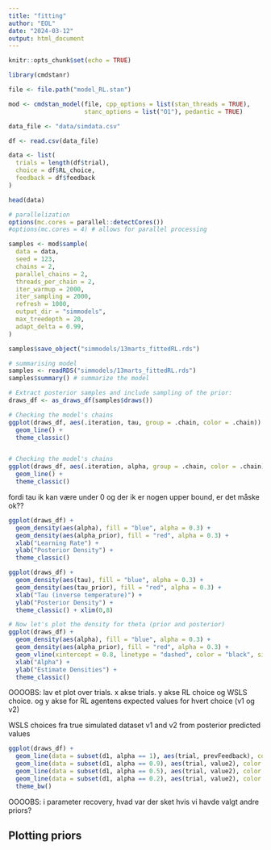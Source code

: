 ```yaml
---
title: "fitting"
author: "EOL"
date: "2024-03-12"
output: html_document
---
```


```r
knitr::opts_chunk$set(echo = TRUE)
```

```r
library(cmdstanr)
```

```r
file <- file.path("model_RL.stan")
```

```r
mod <- cmdstan_model(file, cpp_options = list(stan_threads = TRUE),
                     stanc_options = list("O1"), pedantic = TRUE)
```

```r
data_file <- "data/simdata.csv"
```

```r
df <- read.csv(data_file)
```

```r
data <- list(
  trials = length(df$trial), 
  choice = df$RL_choice, 
  feedback = df$feedback
)
```

```r
head(data)
```

```r
# parallelization
options(mc.cores = parallel::detectCores())
#options(mc.cores = 4) # allows for parallel processing

samples <- mod$sample(
  data = data,
  seed = 123,
  chains = 2,
  parallel_chains = 2,
  threads_per_chain = 2,
  iter_warmup = 2000,
  iter_sampling = 2000,
  refresh = 1000,
  output_dir = "simmodels",
  max_treedepth = 20,
  adapt_delta = 0.99,
)
```

```r
samples$save_object("simmodels/13marts_fittedRL.rds")
```

```r
# summarising model 
samples <- readRDS("simmodels/13marts_fittedRL.rds")
samples$summary() # summarize the model
```
```r
# Extract posterior samples and include sampling of the prior:
draws_df <- as_draws_df(samples$draws())

# Checking the model's chains
ggplot(draws_df, aes(.iteration, tau, group = .chain, color = .chain)) +
  geom_line() +
  theme_classic()


# Checking the model's chains
ggplot(draws_df, aes(.iteration, alpha, group = .chain, color = .chain)) +
  geom_line() +
  theme_classic()
```

fordi tau ik kan være under 0 og der ik er nogen upper bound, er det måske ok?? 



```r
ggplot(draws_df) +
  geom_density(aes(alpha), fill = "blue", alpha = 0.3) +
  geom_density(aes(alpha_prior), fill = "red", alpha = 0.3) +
  xlab("Learning Rate") +
  ylab("Posterior Density") +
  theme_classic()
```

```r
ggplot(draws_df) +
  geom_density(aes(tau), fill = "blue", alpha = 0.3) +
  geom_density(aes(tau_prior), fill = "red", alpha = 0.3) +
  xlab("Tau (inverse temperature)") +
  ylab("Posterior Density") +
  theme_classic() + xlim(0,8)
```


```r
# Now let's plot the density for theta (prior and posterior)
ggplot(draws_df) +
  geom_density(aes(alpha), fill = "blue", alpha = 0.3) +
  geom_density(aes(alpha_prior), fill = "red", alpha = 0.3) +
  geom_vline(xintercept = 0.8, linetype = "dashed", color = "black", size = 1.5) +
  xlab("Alpha") +
  ylab("Estimate Densities") +
  theme_classic()
```

OOOOBS: lav et plot over trials. x akse trials. y akse RL choice og WSLS choice. og y akse for RL agentens expected values for hvert choice (v1 og v2)

WSLS choices fra true simulated dataset
v1 and v2 from posterior predicted values 

```r
ggplot(draws_df) + 
  geom_line(data = subset(d1, alpha == 1), aes(trial, prevFeedback), color = "red") +
  geom_line(data = subset(d1, alpha == 0.9), aes(trial, value2), color = "purple") +
  geom_line(data = subset(d1, alpha == 0.5), aes(trial, value2), color = "blue") +
  geom_line(data = subset(d1, alpha == 0.2), aes(trial, value2), color = "green") +
  theme_bw()
```


OOOOBS: i parameter recovery, hvad var der sket hvis vi havde valgt andre priors?

## Plotting priors 
